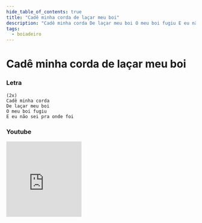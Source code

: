 ```yaml
---
hide_table_of_contents: true
title: "Cadê minha corda de laçar meu boi"
description: "Cadê minha corda De laçar meu boi O meu boi fugiu E eu não sei pra onde foi"
tags:
  - boiadeiro
---
```


# Cadê minha corda de laçar meu boi

### Letra

```text
(2x)
Cadê minha corda
De laçar meu boi
O meu boi fugiu
E eu não sei pra onde foi
```

### Youtube

<iframe
  width="200"
  height="200"
  src="https://www.youtube.com/embed/M_M-DmAJwoU"
  title="YouTube video player"
  frameborder="0"
  allow="accelerometer; autoplay; clipboard-write; encrypted-media; gyroscope; picture-in-picture; web-share"
  referrerpolicy="strict-origin-when-cross-origin"
  allowfullscreen
></iframe>